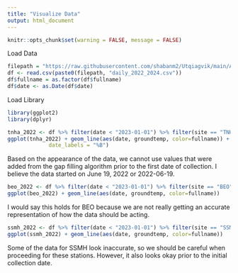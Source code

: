 ```yaml
---
title: "Visualize Data"
output: html_document
---
```


```r
knitr::opts_chunk$set(warning = FALSE, message = FALSE) 
```

Load Data
```r
filepath = "https://raw.githubusercontent.com/shabanm2/Utqiagvik/main/Analysis_Ready_Data/"
df <- read.csv(paste0(filepath, "daily_2022_2024.csv"))
df$fullname = as.factor(df$fullname)
df$date <- as.Date(df$date)
```


Load Library
```r
library(ggplot2)
library(dplyr)
```


```r
tnha_2022 <- df %>% filter(date < "2023-01-01") %>% filter(site == "TNHA") %>% filter(grounddepth == 8)
ggplot(tnha_2022) + geom_line(aes(date, groundtemp, color=fullname)) + scale_x_date(date_breaks = "1 month",
             date_labels = "%B")
```
Based on the appearance of the data, we cannot use values that were added from the gap filling algorithm prior to the first date of collection. I believe the data started on June 19, 2022 or 2022-06-19.

```r
beo_2022 <- df %>% filter(date < "2023-01-01") %>% filter(site == "BEO") %>% filter(grounddepth == 8)
ggplot(beo_2022) + geom_line(aes(date, groundtemp, color=fullname))
```
I would say this holds for BEO because we are not really getting an accurate representation of how the data should be acting.

```r
ssmh_2022 <- df %>% filter(date < "2023-01-01") %>% filter(site == "SSMH") %>% filter(grounddepth == 8)
ggplot(ssmh_2022) + geom_line(aes(date, groundtemp, color=fullname))
```

Some of the data for SSMH look inaccurate, so we should be careful when proceeding for these stations. However, it also looks okay prior to the initial collection date.